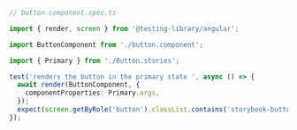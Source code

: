 ```ts
// button.component.spec.ts

import { render, screen } from '@testing-library/angular';

import ButtonComponent from './button.component';

import { Primary } from './Button.stories';

test('renders the button in the primary state ', async () => {
  await render(ButtonComponent, {
    componentProperties: Primary.args,
  });
  expect(screen.getByRole('button').classList.contains('storybook-button--primary')).toBeTruthy();
});
```
